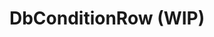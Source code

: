 
# DbConditionRow (WIP)

<SourceCode
  href="https://github.com/bytedance/flowgram.ai/tree/main/packages/materials/form-materials/src/components/db-condition-row"
/>